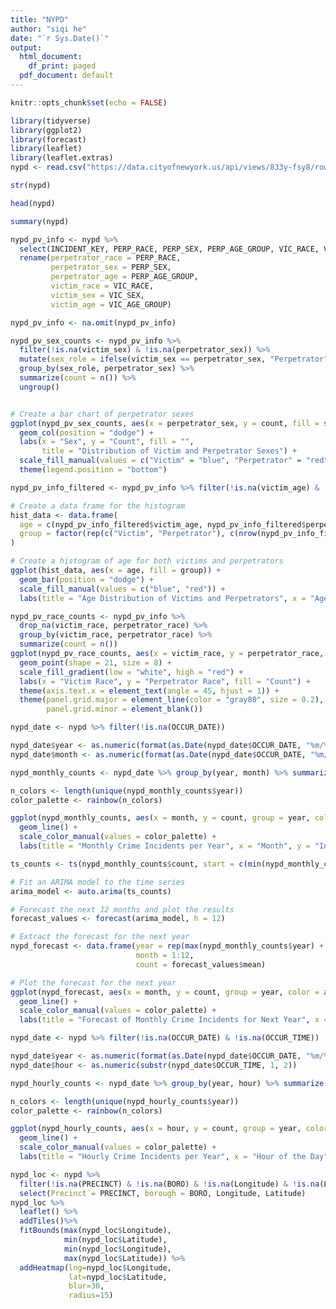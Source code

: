 ---
title: "NYPD"
author: "siqi he"
date: "`r Sys.Date()`"
output:
  html_document:
    df_print: paged
  pdf_document: default
---

```{r setup, include=FALSE}
knitr::opts_chunk$set(echo = FALSE)
```

```{r import, echo=FALSE}
library(tidyverse)
library(ggplot2)
library(forecast)
library(leaflet)
library(leaflet.extras)
nypd <- read.csv("https://data.cityofnewyork.us/api/views/833y-fsy8/rows.csv?accessType=DOWNLOAD")

str(nypd)

head(nypd)

summary(nypd)
```


```{r race and sex, echo=FALSE}
nypd_pv_info <- nypd %>%
  select(INCIDENT_KEY, PERP_RACE, PERP_SEX, PERP_AGE_GROUP, VIC_RACE, VIC_SEX, VIC_AGE_GROUP) %>%
  rename(perpetrator_race = PERP_RACE,
         perpetrator_sex = PERP_SEX,
         perpetrator_age = PERP_AGE_GROUP,
         victim_race = VIC_RACE,
         victim_sex = VIC_SEX,
         victim_age = VIC_AGE_GROUP)

nypd_pv_info <- na.omit(nypd_pv_info)

```

```{r analyze, echo=FALSE}
nypd_pv_sex_counts <- nypd_pv_info %>%
  filter(!is.na(victim_sex) & !is.na(perpetrator_sex)) %>%
  mutate(sex_role = ifelse(victim_sex == perpetrator_sex, "Perpetrator", "Victim")) %>%
  group_by(sex_role, perpetrator_sex) %>%
  summarize(count = n()) %>% 
  ungroup()


# Create a bar chart of perpetrator sexes
ggplot(nypd_pv_sex_counts, aes(x = perpetrator_sex, y = count, fill = sex_role)) +
  geom_col(position = "dodge") +
  labs(x = "Sex", y = "Count", fill = "",
       title = "Distribution of Victim and Perpetrator Sexes") +
  scale_fill_manual(values = c("Victim" = "blue", "Perpetrator" = "red")) +
  theme(legend.position = "bottom")
```
```{r echo=FALSE}
nypd_pv_info_filtered <- nypd_pv_info %>% filter(!is.na(victim_age) & !is.na(perpetrator_age))

# Create a data frame for the histogram
hist_data <- data.frame(
  age = c(nypd_pv_info_filtered$victim_age, nypd_pv_info_filtered$perpetrator_age),
  group = factor(rep(c("Victim", "Perpetrator"), c(nrow(nypd_pv_info_filtered), nrow(nypd_pv_info_filtered))))
)

# Create a histogram of age for both victims and perpetrators
ggplot(hist_data, aes(x = age, fill = group)) +
  geom_bar(position = "dodge") +
  scale_fill_manual(values = c("blue", "red")) +
  labs(title = "Age Distribution of Victims and Perpetrators", x = "Age", y = "Frequency")
```

```{r echo=FALSE}
nypd_pv_race_counts <- nypd_pv_info %>%
  drop_na(victim_race, perpetrator_race) %>%
  group_by(victim_race, perpetrator_race) %>%
  summarize(count = n())
ggplot(nypd_pv_race_counts, aes(x = victim_race, y = perpetrator_race, fill = count)) +
  geom_point(shape = 21, size = 8) +
  scale_fill_gradient(low = "white", high = "red") +
  labs(x = "Victim Race", y = "Perpetrator Race", fill = "Count") +
  theme(axis.text.x = element_text(angle = 45, hjust = 1)) +
  theme(panel.grid.major = element_line(color = "gray80", size = 0.2),
        panel.grid.minor = element_blank())

```

```{r echo=FALSE}
nypd_date <- nypd %>% filter(!is.na(OCCUR_DATE))

nypd_date$year <- as.numeric(format(as.Date(nypd_date$OCCUR_DATE, "%m/%d/%Y"), "%Y"))
nypd_date$month <- as.numeric(format(as.Date(nypd_date$OCCUR_DATE, "%m/%d/%Y"), "%m"))

nypd_monthly_counts <- nypd_date %>% group_by(year, month) %>% summarize(count = n())

n_colors <- length(unique(nypd_monthly_counts$year))
color_palette <- rainbow(n_colors)

ggplot(nypd_monthly_counts, aes(x = month, y = count, group = year, color = as.factor(year))) +
  geom_line() +
  scale_color_manual(values = color_palette) +
  labs(title = "Monthly Crime Incidents per Year", x = "Month", y = "Incident Count")
```
```{r forcast, echo=FALSE}

ts_counts <- ts(nypd_monthly_counts$count, start = c(min(nypd_monthly_counts$year), min(nypd_monthly_counts$month)), frequency = 12)

# Fit an ARIMA model to the time series
arima_model <- auto.arima(ts_counts)

# Forecast the next 12 months and plot the results
forecast_values <- forecast(arima_model, h = 12)

# Extract the forecast for the next year
nypd_forecast <- data.frame(year = rep(max(nypd_monthly_counts$year) + 1, 12),
                            month = 1:12,
                            count = forecast_values$mean)

# Plot the forecast for the next year
ggplot(nypd_forecast, aes(x = month, y = count, group = year, color = as.factor(year))) +
  geom_line() +
  scale_color_manual(values = color_palette) +
  labs(title = "Forecast of Monthly Crime Incidents for Next Year", x = "Month", y = "Incident Count")
```

```{r model, echo=FALSE}
nypd_date <- nypd %>% filter(!is.na(OCCUR_DATE) & !is.na(OCCUR_TIME))

nypd_date$year <- as.numeric(format(as.Date(nypd_date$OCCUR_DATE, "%m/%d/%Y"), "%Y"))
nypd_date$hour <- as.numeric(substr(nypd_date$OCCUR_TIME, 1, 2))

nypd_hourly_counts <- nypd_date %>% group_by(year, hour) %>% summarize(count = n())

n_colors <- length(unique(nypd_hourly_counts$year))
color_palette <- rainbow(n_colors)

ggplot(nypd_hourly_counts, aes(x = hour, y = count, group = year, color = as.factor(year))) +
  geom_line() +
  scale_color_manual(values = color_palette) +
  labs(title = "Hourly Crime Incidents per Year", x = "Hour of the Day", y = "Incident Count")


```

```{r echo=FALSE}

nypd_loc <- nypd %>% 
  filter(!is.na(PRECINCT) & !is.na(BORO) & !is.na(Longitude) & !is.na(Latitude)) %>%
  select(Precinct = PRECINCT, borough = BORO, Longitude, Latitude)
nypd_loc %>% 
  leaflet() %>%
  addTiles()%>%
  fitBounds(max(nypd_loc$Longitude), 
            min(nypd_loc$Latitude), 
            min(nypd_loc$Longitude), 
            max(nypd_loc$Latitude)) %>% 
  addHeatmap(lng=nypd_loc$Longitude, 
             lat=nypd_loc$Latitude, 
             blur=30, 
             radius=15)
```

